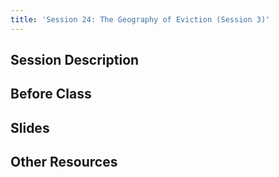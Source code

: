 ```yaml
---
title: 'Session 24: The Geography of Eviction (Session 3)'
---
```


## Session Description

## Before Class

## Slides

## Other Resources
